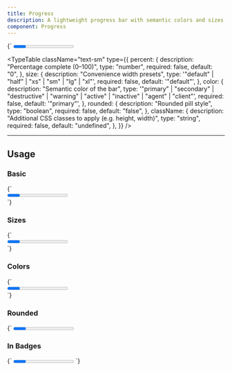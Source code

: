```yaml
---
title: Progress
description: A lightweight progress bar with semantic colors and sizes.
component: Progress
---
```


<LiveComponent language="tsx">
{`

  <Progress percent={50} className="h-4" />
`}
</LiveComponent>

<TypeTable
  className="text-sm"
  type={{
    percent: {
      description: "Percentage complete (0–100)",
      type: "number",
      required: false,
      default: "0",
    },
    size: {
      description: "Convenience width presets",
      type: '"default" | "half" | "xs" | "sm" | "lg" | "xl"',
      required: false,
      default: '"default"',
    },
    color: {
      description: "Semantic color of the bar",
      type: '"primary" | "secondary" | "destructive" | "warning" | "active" | "inactive" | "agent" | "client"',
      required: false,
      default: '"primary"',
    },
    rounded: {
      description: "Rounded pill style",
      type: "boolean",
      required: false,
      default: "false",
    },
    className: {
      description: "Additional CSS classes to apply (e.g. height, width)",
      type: "string",
      required: false,
      default: "undefined",
    },
  }}
/>

---

## Usage

### Basic

<LiveComponent language="tsx">
{`

  <div className="flex flex-col gap-3">
    <Progress className="h-4" />
    <Progress percent={50} className="h-4" />
    <Progress percent={100} className="h-4" />
  </div>
`}
</LiveComponent>

### Sizes

<LiveComponent language="tsx">
{`

  <div className="flex flex-row gap-3 items-center">
    <Progress percent={50} size="sm" className="h-4" />
    <Progress percent={50} size="lg" className="h-4" />
    <Progress percent={50} size="xl" className="h-4" />
    <Progress percent={50} size="half" className="h-4" />
  </div>
`}
</LiveComponent>

### Colors

<LiveComponent language="tsx">
{`

  <div className="flex flex-row gap-3 items-center">
    <Progress percent={50} color="secondary" className="h-4"/>
    <Progress percent={50} color="destructive" className="h-4"/>
    <Progress percent={50} color="warning" className="h-4"/>
    <Progress percent={50} color="active" className="h-4"/>
    <Progress percent={50} color="inactive" className="h-4"/>
    <Progress percent={50} color="agent" className="h-4"/>
    <Progress percent={50} color="client" className="h-4"/>
  </div>
`}
</LiveComponent>

### Rounded

<LiveComponent language="tsx">
{`

  <Progress percent={50} rounded className="h-4 w-full" />
`}
</LiveComponent>

### In Badges

<LiveComponent language="tsx">
{`

  <Badge buttonSizing>
    <Progress percent={50} size="lg" className="h-[2px]" />
    Some Badge
  </Badge>
`}
</LiveComponent>


